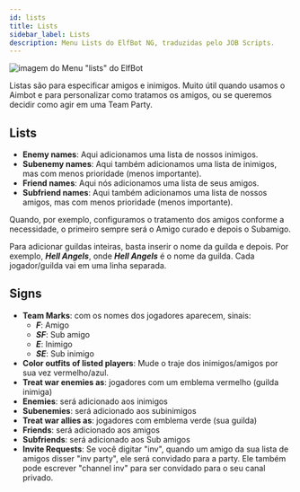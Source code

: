 ```yaml
---
id: lists
title: Lists
sidebar_label: Lists
description: Menu Lists do ElfBot NG, traduzidas pelo JOB Scripts.
---
```

![imagem do Menu "lists" do ElfBot](/img/elfbot/lists.jpg)

Listas são para especificar amigos e inimigos. Muito útil quando usamos o Aimbot e para personalizar como tratamos os amigos, ou se queremos decidir como agir em uma Team Party.

## Lists
- **Enemy names**: Aqui adicionamos uma lista de nossos inimigos.
- **Subenemy names**: Aqui também adicionamos uma lista de inimigos, mas com menos prioridade (menos importante).
- **Friend names**: Aqui nós adicionamos uma lista de seus amigos.
- **Subfriend names**: Aqui também adicionamos uma lista de nossos amigos, mas com menos prioridade (menos importante).

Quando, por exemplo, configuramos o tratamento dos amigos conforme a necessidade, o primeiro sempre será o Amigo curado e depois o Subamigo.

Para adicionar guildas inteiras, basta inserir o nome da guilda e depois. Por exemplo, ***Hell Angels***, onde ***Hell Angels*** é o nome da guilda. Cada jogador/guilda vai em uma linha separada.

## Signs
- **Team Marks**: com os nomes dos jogadores aparecem, sinais:
    - ***F***: Amigo
    - ***SF***: Sub amigo
    - ***E***: Inimigo
    - ***SE***: Sub inimigo
- **Color outfits of listed players**: Mude o traje dos inimigos/amigos por sua vez vermelho/azul.
- **Treat war enemies as**: jogadores com um emblema vermelho (guilda inimiga)
- **Enemies**: será adicionado aos inimigos
- **Subenemies**: será adicionado aos subinimigos
- **Treat war allies as**: jogadores com emblema verde (sua guilda)
- **Friends**: será adicionado aos amigos
- **Subfriends**: será adicionado aos Sub amigos
- **Invite Requests**: Se você digitar "inv", quando um amigo da sua lista de amigos disser "inv party", ele será convidado para a party. Ele também pode escrever "channel inv" para ser convidado para o seu canal privado.